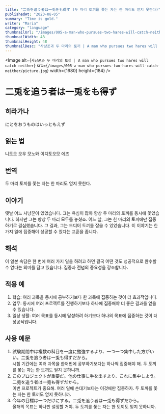 ```yaml
---
title: "二兎を追う者は一兎をも得ず (두 마리 토끼를 쫓는 자는 한 마리도 얻지 못한다)"
publishedAt: "2023-08-05"
summary: "Time is gold."
writer: "Maria"
category: "language"
thumbnailUrl: "/images/005-a-man-who-pursues-two-hares-will-catch-neither/picture.jpg"
thumbnailWidth: 48
thumbnailHeight: 48
thumbnailDesc: "사냥꾼과 두 마리의 토끼 | A man who pursues two hares will catch neither"
---
```


<Image
  alt={`사냥꾼과 두 마리의 토끼 | A man who pursues two hares will catch neither`}
  src={`/images/005-a-man-who-pursues-two-hares-will-catch-neither/picture.jpg`}
  width={1680}
  height={184}
/>

# 二兎を追う者は一兎をも得ず

## 히라가나

にとをおうものはいっともえず

## 읽는 법

니토오 오우 모노와 이치토오모 에즈

## 번역

두 마리 토끼를 쫓는 자는 한 마리도 얻지 못한다.

## 이야기

옛날 어느 사냥꾼이 있었습니다. 그는 욕심이 많아 항상 두 마리의 토끼를 동시에 쫓았습니다. 하지만 그는 항상 두 마리 모두를 놓쳤죠. 어느 날, 그는 한 마리의 토끼에만 집중하기로 결심했습니다. 그 결과, 그는 드디어 토끼를 잡을 수 있었습니다. 이 이야기는 한 가지 일에 집중해야 성공할 수 있다는 교훈을 줍니다.

## 해석

이 일본 속담은 한 번에 여러 가지 일을 하려고 하면 결국 어떤 것도 성공적으로 완수할 수 없다는 의미를 담고 있습니다. 집중과 전념의 중요성을 강조합니다.

## 적용 예

1. 학습: 여러 과목을 동시에 공부하기보다 한 과목에 집중하는 것이 더 효과적입니다.
2. 업무: 동시에 여러 프로젝트를 진행하기보다 하나에 집중해야 더 좋은 결과를 얻을 수 있습니다.
3. 일상 생활: 여러 목표를 동시에 달성하려 하기보다 하나의 목표에 집중하는 것이 더 성공적입니다.

## 사용 예문

1. 試験期間中は複数の科目を一度に勉強するより、一つ一つ集中した方がいい。二兎を追う者は一兎も得ずだから。<br /> 시험 기간에는 여러 과목을 한꺼번에 공부하기보다는 하나씩 집중해야 해. 두 토끼를 쫓는 자는 한 토끼도 얻지 못하니까.
2. このプロジェクトが重要だ。他の仕事に手を出すより、これに集中しよう。二兎を追う者は一兎も得ずだから。<br /> 이번 프로젝트가 중요해. 여러 일에 손대기보다는 이것에만 집중하자. 두 토끼를 쫓는 자는 한 토끼도 얻지 못하니까.
3. 今年の目標は一つだけにする。二兎を追う者は一兎も得ずだから。<br /> 올해의 목표는 하나만 설정할 거야. 두 토끼를 쫓는 자는 한 토끼도 얻지 못하니까.
